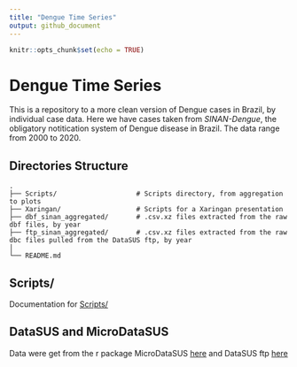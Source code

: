 ```yaml
---
title: "Dengue Time Series"
output: github_document
---
```


```r
knitr::opts_chunk$set(echo = TRUE)
```

# Dengue Time Series

This is a repository to a more clean version of Dengue cases in Brazil, by individual case data. Here we have cases taken from *SINAN-Dengue*, the obligatory notitication system of Dengue disease in Brazil. The data range from 2000 to 2020.

## Directories Structure

    .
    ├── Scripts/                    # Scripts directory, from aggregation to plots
    ├── Xaringan/                   # Scripts for a Xaringan presentation
    ├── dbf_sinan_aggregated/       # .csv.xz files extracted from the raw dbf files, by year
    ├── ftp_sinan_aggregated/       # .csv.xz files extracted from the raw dbc files pulled from the DataSUS ftp, by year
    │
    └── README.md

## Scripts/

Documentation for [Scripts/](https://github.com/rafalopespx/Dengue_time_series/tree/main/Scripts)

## DataSUS and MicroDataSUS

Data were get from the r package MicroDataSUS [here](https://github.com/rfsaldanha/microdatasus) and DataSUS ftp [here](ftp://ftp.datasus.gov.br/)

#